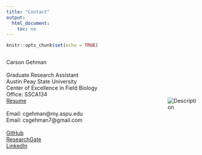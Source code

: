 ```yaml
---
title: "Contact"
output:
  html_document:
    toc: no
---
```


```r
knitr::opts_chunk$set(echo = TRUE)
```

<div style="display: flex; align-items: center;">
  <div style="flex: 1;">
  <p>Carson Gehman <br><br>  Graduate Research Assistant <br> Austin Peay State University <br> Center of Excellence in Field Biology <br> Office: SSCA134 <br> [Resume](https://docs.google.com/document/d/1BGp88Lj72oxV3lQAIW-QpsFJ24ORMobu/edit) <br><br> Email: cgehman@my.aspu.edu <br> Email: csgehman7@gmail.com <br><br> [GitHub](https://github.com/cgehman) <br>
[ResearchGate](https://www.researchgate.net/profile/Carson-Gehman-2?ev=prf_overview) <br>
[LinkedIn](https://www.linkedin.com/in/carson-gehman-4b0212203/) <br></p>
</div>
<div style="flex: 0;">
<img src="bittern.JPG" alt="Description" style="max-width: 500px; margin-left: 20px;">
</div>
</div>


